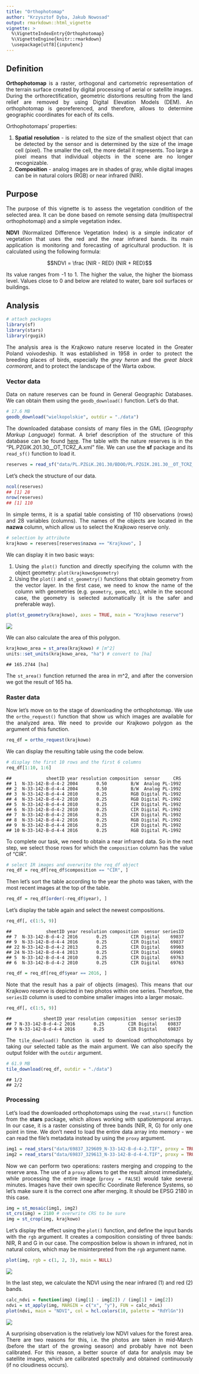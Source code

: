 ---
title: "Orthophotomap"
author: "Krzysztof Dyba, Jakub Nowosad"
output: rmarkdown::html_vignette
vignette: >
  %\VignetteIndexEntry{Orthophotomap}
  %\VignetteEngine{knitr::rmarkdown}
  \usepackage[utf8]{inputenc}
---



<style>
body {text-align: justify}
</style>

## Definition

**Orthophotomap** is a raster, orthogonal and cartometric representation of the terrain surface created by digital processing of aerial or satellite images.
During the orthorectification, geometric distortions resulting from the land relief are removed by using Digital Elevation Models (DEM).
An orthophotomap is georeferenced, and therefore, allows to determine geographic coordinates for each of its cells.

Orthophotomaps' properties:

1. **Spatial resolution** - is related to the size of the smallest object that can be detected by the sensor and is determined by the size of the image cell (pixel).
The smaller the cell, the more detail it represents.
Too large a pixel means that individual objects in the scene are no longer recognizable.
2. **Composition** - analog images are in shades of gray, while digital images can be in natural colors (RGB) or near infrared (NIR).

## Purpose

The purpose of this vignette is to assess the vegetation condition of the selected area.
It can be done based on remote sensing data (multispectral orthophotomap) and a simple vegetation index.

**NDVI** (Normalized Difference Vegetation Index) is a simple indicator of vegetation that uses the red and the near infrared bands.
Its main application is monitoring and forecasting of agricultural production.
It is calculated using the following formula:

$$NDVI = \frac {NIR - RED} {NIR + RED}$$

Its value ranges from -1 to 1.
The higher the value, the higher the biomass level.
Values close to 0 and below are related to water, bare soil surfaces or buildings.

## Analysis


```r
# attach packages
library(sf)
library(stars)
library(rgugik)
```

The analysis area is the Krajkowo nature reserve located in the Greater Poland voivodeship.
It was established in 1958 in order to protect the breeding places of birds, especially the *grey heron* and the *great black cormorant*, and to protect the landscape of the Warta oxbow.

### Vector data

Data on nature reserves can be found in General Geographic Databases.
We can obtain them using the `geodb_download()` function.
Let's do that.


```r
# 17.6 MB
geodb_download("wielkopolskie", outdir = "./data")
```

The downloaded database consists of many files in the GML (*Geography Markup Language*) format.
A brief description of the structure of this database can be found [here](https://kadyb.github.io/rgugik/articles/articles/spatialdb_description.html).
The table with the nature reserves is in the "PL.PZGIK.201.30__OT_TCRZ_A.xml" file.
We can use the **sf** package and its `read_sf()` function to load it.


```r
reserves = read_sf("data/PL.PZGiK.201.30/BDOO/PL.PZGIK.201.30__OT_TCRZ_A.xml")
```

Let's check the structure of our data.


```r
ncol(reserves)
## [1] 28
nrow(reserves)
## [1] 110
```

In simple terms, it is a spatial table consisting of 110 observations (rows) and 28 variables (columns).
The names of the objects are located in the **nazwa** column, which allow us to select the Krajkowo reserve only.


```r
# selection by attribute
krajkowo = reserves[reserves$nazwa == "Krajkowo", ]
```



We can display it in two basic ways:

1. Using the `plot()` function and directly specifying the column with the object geometry: `plot(krajkowo$geometry)`
2. Using the `plot()` and `st_geometry()` functions that obtain geometry from the vector layer.
In the first case, we need to know the name of the column with geometries (e.g. `geometry`, `geom`, etc.), while in the second case, the geometry is selected automatically (it is the safer and preferable way).


```r
plot(st_geometry(krajkowo), axes = TRUE, main = "Krajkowo reserve")
```

![](orto-GEOMETRY-1.png)

We can also calculate the area of this polygon.


```r
krajkowo_area = st_area(krajkowo) # [m^2]
units::set_units(krajkowo_area, "ha") # convert to [ha]
```

```
## 165.2744 [ha]
```

The `st_area()` function returned the area in m^2, and after the conversion we got the result of 165 ha.

### Raster data

Now let's move on to the stage of downloading the orthophotomap.
We use the `ortho_request()` function that show us which images are available for the analyzed area.
We need to provide our Krajkowo polygon as the argument of this function.


```r
req_df = ortho_request(krajkowo)
```

We can display the resulting table using the code below.


```r
# display the first 10 rows and the first 6 columns
req_df[1:10, 1:6]
```

```
##             sheetID year resolution composition  sensor     CRS
## 1  N-33-142-B-d-4-2 2004       0.50         B/W  Analog PL-1992
## 2  N-33-142-B-d-4-4 2004       0.50         B/W  Analog PL-1992
## 3  N-33-142-B-d-4-4 2010       0.25         RGB Digital PL-1992
## 4  N-33-142-B-d-4-2 2010       0.25         RGB Digital PL-1992
## 5  N-33-142-B-d-4-4 2010       0.25         CIR Digital PL-1992
## 6  N-33-142-B-d-4-2 2010       0.25         CIR Digital PL-1992
## 7  N-33-142-B-d-4-2 2016       0.25         CIR Digital PL-1992
## 8  N-33-142-B-d-4-2 2016       0.25         RGB Digital PL-1992
## 9  N-33-142-B-d-4-4 2016       0.25         CIR Digital PL-1992
## 10 N-33-142-B-d-4-4 2016       0.25         RGB Digital PL-1992
```

To complete our task, we need to obtain a near infrared data.
So in the next step, we select those rows for which the `composition` column has the value of "CIR".


```r
# select IR images and overwrite the req_df object
req_df = req_df[req_df$composition == "CIR", ]
```

Then let's sort the table according to the year the photo was taken, with the most recent images at the top of the table.


```r
req_df = req_df[order(-req_df$year), ]
```

Let's display the table again and select the newest compositions.


```r
req_df[, c(1:5, 9)]
```

```
##             sheetID year resolution composition  sensor seriesID
## 7  N-33-142-B-d-4-2 2016       0.25         CIR Digital    69837
## 9  N-33-142-B-d-4-4 2016       0.25         CIR Digital    69837
## 22 N-33-142-B-d-4-2 2013       0.25         CIR Digital    69903
## 24 N-33-142-B-d-4-4 2013       0.25         CIR Digital    69903
## 5  N-33-142-B-d-4-4 2010       0.25         CIR Digital    69763
## 6  N-33-142-B-d-4-2 2010       0.25         CIR Digital    69763
```


```r
req_df = req_df[req_df$year == 2016, ]
```

Note that the result has a pair of objects (images).
This means that our Krajkowo reserve is depicted in two photos within one series.
Therefore, the `seriesID` column is used to combine smaller images into a larger mosaic.


```r
req_df[, c(1:5, 9)]
```

```
##            sheetID year resolution composition  sensor seriesID
## 7 N-33-142-B-d-4-2 2016       0.25         CIR Digital    69837
## 9 N-33-142-B-d-4-4 2016       0.25         CIR Digital    69837
```

The `tile_download()` function is used to download orthophotomaps by taking our selected table as the main argument.
We can also specify the output folder with the `outdir` argument.


```r
# 61.9 MB
tile_download(req_df, outdir = "./data")
```

```
## 1/2
## 2/2
```

### Processing

Let's load the downloaded orthophotomaps using the `read_stars()` function from the **stars** package, which allows working with spatiotemporal arrays.
In our case, it is a raster consisting of three bands (NIR, R, G) for only one point in time.
We don't need to load the entire data array into memory - we can read the file's metadata instead by using the `proxy` argument.


```r
img1 = read_stars("data/69837_329609_N-33-142-B-d-4-2.TIF", proxy = TRUE)
img2 = read_stars("data/69837_329613_N-33-142-B-d-4-4.TIF", proxy = TRUE)
```

Now we can perform two operations: rasters merging and cropping to the reserve area.
The use of a `proxy` allows to get the result almost immediately, while processing the entire image (`proxy = FALSE`) would take several minutes.
Images have their own specific Coordinate Reference Systems, so let's make sure it is the correct one after merging.
It should be EPSG 2180 in this case.


```r
img = st_mosaic(img1, img2)
st_crs(img) = 2180 # overwrite CRS to be sure
img = st_crop(img, krajkowo)
```



Let's display the effect using the `plot()` function, and define the input bands with the `rgb` argument.
It creates a composition consisting of three bands: NIR, R and G in our case.
The composition below is shown in infrared, not in natural colors, which may be misinterpreted from the `rgb` argument name.


```r
plot(img, rgb = c(1, 2, 3), main = NULL)
```

![](orto-CIR-1.png)

In the last step, we calculate the NDVI using the near infrared (1) and red (2) bands.


```r
calc_ndvi = function(img) (img[1] - img[2]) / (img[1] + img[2])
ndvi = st_apply(img, MARGIN = c("x", "y"), FUN = calc_ndvi)
plot(ndvi, main = "NDVI", col = hcl.colors(10, palette = "RdYlGn"))
```

![](orto-NDVI-1.png)

A surprising observation is the relatively low NDVI values for the forest area.
There are two reasons for this, i.e. the photos are taken in mid-March (before the start of the growing season) and probably have not been calibrated.
For this reason, a better source of data for analysis may be satellite images, which are calibrated spectrally and obtained continuously (if no cloudiness occurs).


